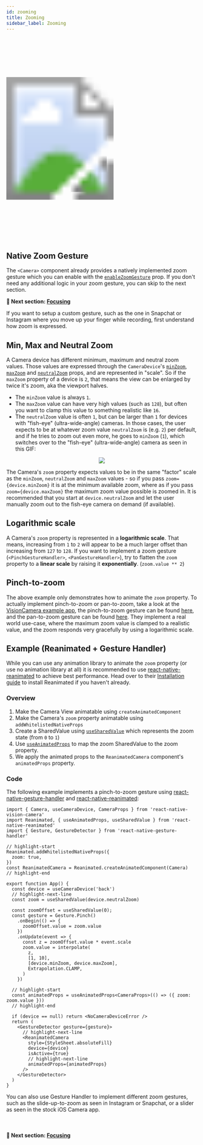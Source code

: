 ```yaml
---
id: zooming
title: Zooming
sidebar_label: Zooming
---
```



<div class="image-container">
  <svg xmlns="http://www.w3.org/2000/svg" width="283" height="535">
    <image href={useBaseUrl("img/demo.gif")} x="18" y="33" width="247" height="469" />
    <image href={useBaseUrl("img/frame.png")} width="283" height="535" />
  </svg>
</div>

## Native Zoom Gesture

The `<Camera>` component already provides a natively implemented zoom gesture which you can enable with the [`enableZoomGesture`](/docs/api/interfaces/CameraProps#enablezoomgesture) prop. If you don't need any additional logic in your zoom gesture, you can skip to the next section.

**🚀 Next section: [Focusing](focusing)**

If you want to setup a custom gesture, such as the one in Snapchat or Instagram where you move up your finger while recording, first understand how zoom is expressed.

## Min, Max and Neutral Zoom

A Camera device has different minimum, maximum and neutral zoom values. Those values are expressed through the `CameraDevice`'s [`minZoom`](/docs/api/interfaces/CameraDevice#minzoom), [`maxZoom`](/docs/api/interfaces/CameraDevice#maxzoom) and [`neutralZoom`](/docs/api/interfaces/CameraDevice#neutralzoom) props, and are represented in "scale". So if the `maxZoom` property of a device is `2`, that means the view can be enlarged by twice it's zoom, aka the viewport halves.

* The `minZoom` value is always `1`.
* The `maxZoom` value can have very high values (such as `128`), but often you want to clamp this value to something realistic like `16`.
* The `neutralZoom` value is often `1`, but can be larger than `1` for devices with "fish-eye" (ultra-wide-angle) cameras. In those cases, the user expects to be at whatever zoom value `neutralZoom` is (e.g. `2`) per default, and if he tries to zoom out even more, he goes to `minZoom` (`1`), which switches over to the "fish-eye" (ultra-wide-angle) camera as seen in this GIF:

<div align="center">
  <img class="doc-image" src="/img/multi-camera.gif" />
</div>

The Camera's `zoom` property expects values to be in the same "factor" scale as the `minZoom`, `neutralZoom` and `maxZoom` values - so if you pass `zoom={device.minZoom}` it is at the minimum available zoom, where as if you pass `zoom={device.maxZoom}` the maximum zoom value possible is zoomed in. It is recommended that you start at `device.neutralZoom` and let the user manually zoom out to the fish-eye camera on demand (if available).

## Logarithmic scale

A Camera's `zoom` property is represented in a **logarithmic scale**. That means, increasing from `1` to `2` will appear to be a much larger offset than increasing from `127` to `128`. If you want to implement a zoom gesture (`<PinchGestureHandler>`, `<PanGestureHandler>`), try to flatten the `zoom` property to a **linear scale** by raising it **exponentially**. (`zoom.value ** 2`)

## Pinch-to-zoom

The above example only demonstrates how to animate the `zoom` property. To actually implement pinch-to-zoom or pan-to-zoom, take a look at the [VisionCamera example app](https://github.com/mrousavy/react-native-vision-camera/tree/main/package/example), the pinch-to-zoom gesture can be found [here](https://github.com/mrousavy/react-native-vision-camera/blob/main/package/example/src/views/CaptureButton.tsx#L189-L208), and the pan-to-zoom gesture can be found [here](https://github.com/mrousavy/react-native-vision-camera/blob/d8551792e97eaa6fa768f54059ffce054bf748d9/example/src/views/CaptureButton.tsx#L185-L205). They implement a real world use-case, where the maximum zoom value is clamped to a realistic value, and the zoom responds very gracefully by using a logarithmic scale.

## Example (Reanimated + Gesture Handler)

While you can use any animation library to animate the `zoom` property (or use no animation library at all) it is recommended to use [react-native-reanimated](https://github.com/software-mansion/react-native-reanimated) to achieve best performance. Head over to their [Installation guide](https://docs.swmansion.com/react-native-reanimated/docs/installation) to install Reanimated if you haven't already.

### Overview

1. Make the Camera View animatable using `createAnimatedComponent`
2. Make the Camera's `zoom` property animatable using `addWhitelistedNativeProps`
3. Create a SharedValue using [`useSharedValue`](https://docs.swmansion.com/react-native-reanimated/docs/api/useSharedValue) which represents the zoom state (from `0` to `1`)
4. Use [`useAnimatedProps`](https://docs.swmansion.com/react-native-reanimated/docs/api/useAnimatedProps) to map the zoom SharedValue to the zoom property.
5. We apply the animated props to the `ReanimatedCamera` component's `animatedProps` property.

### Code

The following example implements a pinch-to-zoom gesture using [react-native-gesture-handler](https://github.com/software-mansion/react-native-gesture-handler/) and [react-native-reanimated](https://github.com/software-mansion/react-native-reanimated):

```tsx
import { Camera, useCameraDevice, CameraProps } from 'react-native-vision-camera'
import Reanimated, { useAnimatedProps, useSharedValue } from 'react-native-reanimated'
import { Gesture, GestureDetector } from 'react-native-gesture-handler'

// highlight-start
Reanimated.addWhitelistedNativeProps({
  zoom: true,
})
const ReanimatedCamera = Reanimated.createAnimatedComponent(Camera)
// highlight-end

export function App() {
  const device = useCameraDevice('back')
  // highlight-next-line
  const zoom = useSharedValue(device.neutralZoom)

  const zoomOffset = useSharedValue(0);
  const gesture = Gesture.Pinch()
    .onBegin(() => {
      zoomOffset.value = zoom.value
    })
    .onUpdate(event => {
      const z = zoomOffset.value * event.scale
      zoom.value = interpolate(
        z,
        [1, 10],
        [device.minZoom, device.maxZoom],
        Extrapolation.CLAMP,
      )
    })

  // highlight-start
  const animatedProps = useAnimatedProps<CameraProps>(() => ({ zoom: zoom.value }))
  // highlight-end

  if (device == null) return <NoCameraDeviceError />
  return (
    <GestureDetector gesture={gesture}>
      // highlight-next-line
      <ReanimatedCamera
        style={StyleSheet.absoluteFill}
        device={device}
        isActive={true}
        // highlight-next-line
        animatedProps={animatedProps}
      />
    </GestureDetector>
  )
}
```

You can also use Gesture Handler to implement different zoom gestures, such as the slide-up-to-zoom as seen in Instagram or Snapchat, or a slider as seen in the stock iOS Camera app.

<br />

#### 🚀 Next section: [Focusing](focusing)
